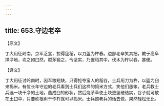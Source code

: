 ```yaml
---
---
---
```

title: 653.守边老卒
---



【原文】

丁大用征岭南，京军乏食，掠得寇稻，以刀盔为杵舂。边鄙老卒笑其拙，教于高阜择净地，坎之如臼然，燃茅锻之，令坚实，乃置稻其中，伐木为杵以舂，甚便。

【译文】

丁大用征讨岭南时，因军粮短缺，只得抢夺蛮人的稻谷，士兵用刀为杵，以盔为臼来捣米。有位长年守边的老兵看到士兵们这样的捣米方式，笑他们愚笨，老兵教士兵选一块干净的土地，凿成臼的形状，然后烧茅草使土块更坚硬结实，谷子就可放在土臼中，只要砍根树干作杵就可以捣米。士兵照老兵的话去做，果然轻松无比。